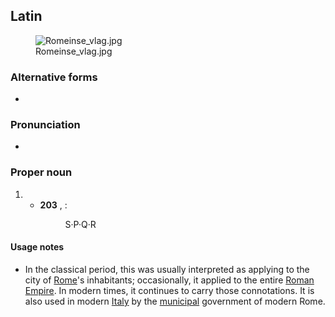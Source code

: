 ==Latin==
{{wikipedia}}
[[File:Romeinse vlag.jpg|thumb|right]]
===Alternative forms===
* {{l|la|S. P. Q. R.}}

===Pronunciation===
* {{la-IPA|Senātus populusque Rōmānus|vul=yes}}

===Proper noun===
{{head|la|proper noun}}

# {{initialism of|la|{{m|la|senātus}} {{m|la|populus}}{{m|la|-que|que}} {{m|la|Rōmānus}}|dot=,||the Roman Senate and People}}
#* '''203''' {{AD}}, {{w|Arch of Septimius Severus}}:
#*: S·P·Q·R

====Usage notes====
* In the classical period, this was usually interpreted as applying to the city of [[Rome]]'s inhabitants; occasionally, it applied to the entire [[Roman Empire]]. In modern times, it continues to carry those connotations. It is also used in modern [[Italy]] by the [[municipal]] government of modern Rome.